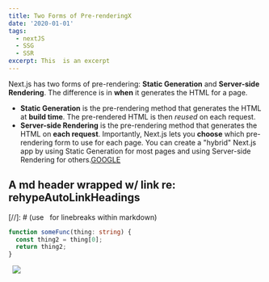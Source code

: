```yaml
---
title: Two Forms of Pre-renderingX
date: '2020-01-01'
tags:
  - nextJS
  - SSG
  - SSR
excerpt: This  is an excerpt
---
```


Next.js has two forms of pre-rendering: **Static Generation** and **Server-side Rendering**. The difference is in **when** it generates the HTML for a page.

- **Static Generation** is the pre-rendering method that generates the HTML at **build time**. The pre-rendered HTML is then _reused_ on each request.
- **Server-side Rendering** is the pre-rendering method that generates the HTML on **each request**.
  Importantly, Next.js lets you **choose** which pre-rendering form to use for each page. You can create a "hybrid" Next.js app by using Static Generation for most pages and using Server-side Rendering for others.[GOOGLE](http://www.google.com)

## A md header wrapped w/ link re: rehypeAutoLinkHeadings

<YouTube id="oWVW8IqpQ-A" />
[//]: # (use &nbsp; for linebreaks within markdown)
&nbsp;

```ts
function someFunc(thing: string) {
  const thing2 = thing[0];
  return thing2;
}
```

&nbsp;
<Image src="/images/sweet.jpg" width={1703} height={980} />
